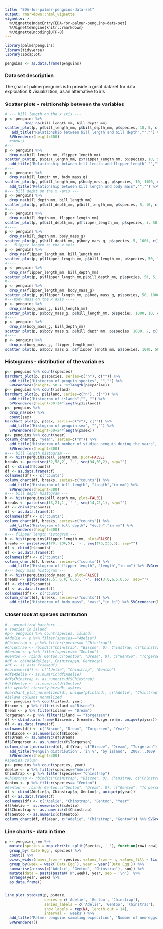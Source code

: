 ```yaml
---
title: "EDA-for-palmer-penguins-data-set"
output: rmarkdown::html_vignette
vignette: >
  %\VignetteIndexEntry{EDA-for-palmer-penguins-data-set}
  %\VignetteEngine{knitr::rmarkdown}
  %\VignetteEncoding{UTF-8}
---
```

```r
library(palmerpenguins)
library(tidyverse)
library(ibcsplot)

penguins <- as.data.frame(penguins)
```

### Data set description

The goal of palmerpenguins is to provide a great dataset for data  
exploration & visualization, as an alternative to iris

### Scatter plots - relationship between the variables

```r
# --- bill length on the x axis ---
p <- penguins %>%
         drop_na(bill_length_mm, bill_depth_mm)
scatter_plot(p, p$bill_length_mm, p$bill_depth_mm, p$species, 10, 5, c("bill length", "in mm"), c("bill depht", "in mm"), "Legend") %>% 
   add_title("Relationship between bill length and bill depth","","") %>%
  SVGrenderer(height=300)
  #show()
#---
p <- penguins %>%
  drop_na(bill_length_mm, flipper_length_mm)
scatter_plot(p, p$bill_length_mm, p$flipper_length_mm, p$species, 10, 50, c("bill length", "in mm"), c("flipper length", "in mm"), "Legend") %>% 
  add_title("Relationship between bill length and flipper length","","") %>% SVGrenderer(height=300)
#---
p <- penguins %>%
  drop_na(bill_length_mm, body_mass_g)
scatter_plot(p, p$bill_length_mm, p$body_mass_g, p$species, 10, 1000, c("bill length", "in mm"), c("body mass", "in g"), "Legend") %>% 
  add_title("Relationship between bill length and body mass","","") %>% SVGrenderer(height=300)
#--- bill depht on the x -axis ---
p <- penguins %>%
  drop_na(bill_depth_mm, bill_length_mm)
scatter_plot(p, p$bill_depth_mm, p$bill_length_mm, p$species, 5, 10, c("bill depht", "in mm"), c("bill length", "in mm"), "Legend") %>% add_title("Relationship between bill depth and bill length","","") %>% SVGrenderer(height=300)
#----
p <- penguins %>%
  drop_na(bill_depth_mm, flipper_length_mm)
scatter_plot(p, p$bill_depth_mm, p$flipper_length_mm, p$species, 5, 50, c("bill depht", "in mm"), c("flipper length", "in mm"), "Legend") %>% add_title("Relationship between bill depth and flipper length","","") %>%  SVGrenderer(height=300)
#----
p <- penguins %>%
  drop_na(bill_depth_mm, body_mass_g)
scatter_plot(p, p$bill_depth_mm, p$body_mass_g, p$species, 5, 1000, c("bill depht", "in mm"), c("body mass", "in g"), "Legend") %>% add_title("Relationship between bill length and body mass","","") %>% SVGrenderer(height=300)
#---flipper length on the x axis ----
p <- penguins %>%
  drop_na(flipper_length_mm, bill_length_mm)
scatter_plot(p, p$flipper_length_mm, p$bill_length_mm, p$species, 50, 10, c("flipper length", "in mm"), c("bill length", "in mm"), "Legend") %>% add_title("Relationship between flipper length and bill length","","") %>% SVGrenderer(height=300)
#----
p <- penguins %>%
  drop_na(flipper_length_mm, bill_depth_mm)
scatter_plot(p, p$flipper_length_mm,p$bill_depth_mm, p$species, 50, 5, c("flipper length", "in mm"), c("bill depth", "in mm"), "Legend") %>%add_title("Relationship between flipper length and bill depth","","") %>% SVGrenderer(height=300)
#----
p <- penguins %>%
  drop_na(flipper_length_mm, body_mass_g)
scatter_plot(p, p$flipper_length_mm, p$body_mass_g, p$species, 50, 1000, c("flipper length", "in mm"), c("body mass", "in g"), "Legend") %>% add_title("Relationship between flipper length and body_mass","","")  %>% SVGrenderer(height=300)
#---body mass on the x axis ----
p <- penguins %>%
  drop_na(body_mass_g, bill_length_mm)
scatter_plot(p, p$body_mass_g, p$bill_length_mm, p$species, 1000, 10, c("body mass", "in g"), c("bill length", "in mm"), "Legend") %>% add_title("Relationship between body mass and bill length","","")  %>% SVGrenderer(height=300)
#----
p <- penguins %>%
  drop_na(body_mass_g, bill_depth_mm)
scatter_plot(p, p$body_mass_g, p$bill_depth_mm, p$species, 1000, 5, c("body mass", "in g"), c("bill depths", "in mm"), "Legend") %>% add_title("Relationship between body mass and bill depth","","") %>% SVGrenderer(height=300)
#----
p <- penguins %>%
  drop_na(body_mass_g, flipper_length_mm)
scatter_plot(p, p$body_mass_g, p$flipper_length_mm, p$species, 1000, 50, c("body mass", "in g"), c("flipper length", "in mm"), "Legend") %>%add_title("Relationship between body mass and flipper length","","") %>% SVGrenderer(height=300)
```

### Histograms - distribution of the variables

```r
p<- penguins %>% count(species)
barchart_plot(p, p$species, series=c("n"), c("")) %>% 
  add_title("Histogram of penguin species", "","") %>%
  SVGrenderer(height= 50 + 24*length(p$species))
p<- penguins %>% count(island)
barchart_plot(p, p$island, series=c("n"), c("")) %>% 
  add_title("Histogram of islands","", "") %>%
  SVGrenderer(height=50+24*length(p$island))
p<- penguins %>% 
  drop_na(sex) %>%
  count(sex)
barchart_plot(p, p$sex, series=c("n"), c("")) %>% 
  add_title("Histogram of penguin sex", "","") %>%
  SVGrenderer(height=50+24*length(p$sex))
p<- penguins %>% count(year)
column_chart(p, "year", series=c("n")) %>% 
  add_title("Histogram of number of studied penguin during the years", "","") %>%
  SVGrenderer(height=300)
#--- bill length_histogram ---
h <- hist(penguins$bill_length_mm, plot=FALSE)
breaks <- paste(seq(32,58,2), '-', seq(34,60,2), sep="")
df <- cbind(h$counts)
df <- as.data.frame(df)
colnames(df) <- c("counts")
column_chart(df, breaks, series=c("counts")) %>%
  add_title("Histogram of bill length", "length","in mm") %>% 
  SVGrenderer(height=300)
#--- bill depth histogram ---
h <- hist(penguins$bill_depth_mm, plot=FALSE)
breaks <- paste(seq(13,21,1), '-', seq(14,22,1), sep="")
df <- cbind(h$counts)
df <- as.data.frame(df)
colnames(df) <- c("counts")
column_chart(df, breaks, series=c("counts")) %>%
  add_title("Histogram of bill depth", "depth","in mm") %>% 
  SVGrenderer(height=300)
#--- flipper length histogram ---
h <- hist(penguins$flipper_length_mm, plot=FALSE)
breaks <- paste(seq(170, 230,5), '-', seq(175,235,5), sep="")
df <- cbind(h$counts)
df <- as.data.frame(df)
colnames(df) <- c("counts")
column_chart(df, breaks, series=c("counts")) %>%
  add_title("Histogram of flipper length", "length","in mm") %>% SVGrenderer(height=300)
#--- body mass histogram ---
h <- hist(penguins$body_mass_g, plot=FALSE)
breaks <- paste(seq(2.5, 6.0, 0.5), '-', seq(3.0,6.5,0.5), sep="")
df <- cbind(h$counts)
df <- as.data.frame(df)
colnames(df) <- c("counts")
column_chart(df, breaks, series=c("counts")) %>%
  add_title("Histogram of body mass", "mass","in kg") %>% SVGrenderer(height=300)
```

### Closer look at species distribution

```r
#---normalized barchart ---
# species in island
#p<- penguins %>% count(species, island)
#Adelie <- p %>% filter(species=="Adelie")
#Chinstrap <- p %>% filter(species== "Chinstrap")
#Chinstrap <- rbind(c("Chinstrap", "Biscoe", 0), Chinstrap, c("Chinstrap", "Torgersen", 0))
#Gentoo <- p %>% filter(species== "Gentoo")
#Gentoo <- rbind( Gentoo,c("Gentoo", "Dream", 0), c("Gentoo", "Torgersen", 0))
#df <- cbind(Adelie$n, Chinstrap$n, Gentoo$n)
#df <- as.data.frame(df)
#colnames(df) <- c("Adelie", "Chinstrap", "Gentoo")
#df$Adelie <- as.numeric(df$Adelie)
#df$Chinstrap <- as.numeric(df$Chinstrap)
#df$Gentoo <- as.numeric(df$Gentoo)
#tu wycodzi niestety brzydki wykres
#barchart_plot_normalized(df, unique(p$island), c("Adelie", "Chinstrap", "Gentoo"),  c("Adelie", "Chinstrap", "Gentoo" )) %>% #SVGrenderer()
#island columns normalized
p<- penguins %>% count(island, year)
Biscoe <- p %>% filter(island =="Biscoe")
Dream <- p %>% filter(island == "Dream")
Torgersen <- p %>% filter(island == "Torgersen")
df <- cbind.data.frame(Biscoe$n, Dream$n, Torgersen$n, unique(p$year))
df <- as.data.frame(df)
colnames(df) <- c("Biscoe", "Dream", "Torgersen", "Year")
df$Biscoe <- as.numeric(df$Biscoe)
df$Dream <- as.numeric(df$Dream)
df$Torgersen <- as.numeric(df$Torgersen)
column_chart_normalized(df, df$Year, c("Biscoe", "Dream", "Torgersen")) %>% 
  add_title('Penguin distribution', 'in %', 'by island', '2007...2009') %>% 
  SVGrenderer(height=300)
#species column
p<- penguins %>% count(species, year)
Adelie <- p %>% filter(species=="Adelie")
Chinstrap <- p %>% filter(species== "Chinstrap")
#Chinstrap <- rbind(c("Chinstrap", "Biscoe", 0), Chinstrap, c("Chinstrap", "Torgersen", 0))
Gentoo <- p %>% filter(species== "Gentoo")
#Gentoo <- rbind( Gentoo,c("Gentoo", "Dream", 0), c("Gentoo", "Torgersen", 0))
df <- cbind(Adelie$n, Chinstrap$n, Gentoo$n, unique(p$year))
df <- as.data.frame(df)
colnames(df) <- c("Adelie", "Chinstrap", "Gentoo", "Year")
df$Adelie <- as.numeric(df$Adelie)
df$Chinstrap <- as.numeric(df$Chinstrap)
df$Gentoo <- as.numeric(df$Gentoo)
column_chart(df, df$Year, c("Adelie", "Chinstrap", "Gentoo")) %>% SVGrenderer(height=300)
```

### Line charts - data in time

```r
p <- penguins_raw %>%
  mutate(species = map_chr(str_split(Species, ' '), function(row) row[[1]])) %>%
  group_by(`Date Egg`, species) %>% 
  count() %>% 
  pivot_wider(names_from = species, values_from = n, values_fill = list(n = 0)) %>% 
  group_by(week = week(`Date Egg`), year = year(`Date Egg`)) %>% 
  summarise(across(c('Adelie', 'Gentoo', 'Chinstrap'), sum)) %>% 
  mutate(date = paste(paste0('W',week), year, sep = '\n')) %>% 
  arrange(year, week) %>% 
  as.data.frame()


line_plot_stacked(p, p$date, 
                  series = c('Adelie', 'Gentoo', 'Chinstrap'), 
                  series_labels = c('Adelie', 'Gentoo', 'Chinstrap'), 
                  show_labels = rep(NA, length.out = 14),
                  interval = 'weeks') %>%
  add_title('Palmer penguins sampling expedition', 'Number of new eggs observed', '', '2007...2009') %>% 
  SVGrenderer()
```


